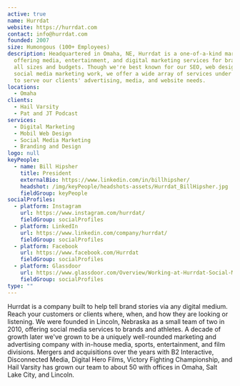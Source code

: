 ```yaml
---
active: true
name: Hurrdat
website: https://hurrdat.com
contact: info@hurrdat.com
founded: 2007
size: Humongous (100+ Employees)
description: Headquartered in Omaha, NE, Hurrdat is a one-of-a-kind marketing agency
  offering media, entertainment, and digital marketing services for brands of
  all sizes and budgets. Though we're best known for our SEO, web design, and
  social media marketing work, we offer a wide array of services under one roof
  to serve our clients' advertising, media, and website needs.
locations:
  - Omaha
clients:
  - Hail Varsity
  - Pat and JT Podcast
services:
  - Digital Marketing
  - Mobil Web Design
  - Social Media Marketing
  - Branding and Design
logo: null
keyPeople:
  - name: Bill Hipsher
    title: President
    externalBio: https://www.linkedin.com/in/billhipsher/
    headshot: /img/keyPeople/headshots-assets/Hurrdat_BillHipsher.jpg
    fieldGroup: keyPeople
socialProfiles:
  - platform: Instagram
    url: https://www.instagram.com/hurrdat/
    fieldGroup: socialProfiles
  - platform: LinkedIn
    url: https://www.linkedin.com/company/hurrdat/
    fieldGroup: socialProfiles
  - platform: Facebook
    url: https://www.facebook.com/Hurrdat
    fieldGroup: socialProfiles
  - platform: Glassdoor
    url: https://www.glassdoor.com/Overview/Working-at-Hurrdat-Social-Media-EI_IE798080.11,31.htm
    fieldGroup: socialProfiles
type: ""
---
```


Hurrdat is a company built to help tell brand stories via any digital medium. Reach your customers or clients where, when, and how they are looking or listening. We were founded in Lincoln, Nebraska as a small team of two in 2010, offering social media services to brands and athletes. A decade of growth later we've grown to be a uniquely well-rounded marketing and advertising company with in-house media, sports, entertainment, and film divisions. Mergers and acquisitions over the years with B2 Interactive, Disconnected Media, Digital Hero Films, Victory Fighting Championship, and Hail Varsity has grown our team to about 50 with offices in Omaha, Salt Lake City, and Lincoln.